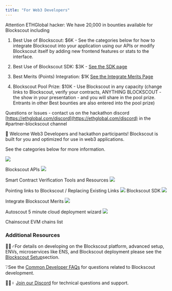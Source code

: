 ```yaml
---
title: "For Web3 Developers"
---
```


<Info>
Attention ETHGlobal hacker: We have 20,000 in bounties available for Blockscout including 

1. Best Use of Blockscout: $6K - See the categories below for how to integrate Blockscout into your application using our APIs or modify Blockscout itself by adding new frontend features or stats to the interface. 

2. Best Use of Blockscout SDK: $3K - [See the SDK page](/devs/blockscout-sdk) 

3. Best Merits (Points) Integration: $1K [See the Integrate Merits Page](/devs/integrate-merits) 

4. Blockscout Pool Prize: $10K - Use Blockscout in any capacity (change links to Blockscout, verify your contracts, ANYTHING BLOCKSCOUT - the show in your presentation - and you will share in the pool prize. Entrants in other Best bounties are also entered into the pool prize) 

Questions or Issues - contact us on the hackathon discord [https://ethglobal.com/discord](https://ethglobal.com/discord) in the #partner-blockscout channel

</Info>

👋 Welcome Web3 Developers and hackathon participants! Blockscout is built for you and optimized for use in web3 applications.

See the categories below for more information.


<CardGroup cols={2}>
<Card href="/devs/apis">
<img src="/images/aa1ec972-image.jpeg" />

Blockscout APIs
</Card>
<Card href="/devs/verification">
<img src="/images/8cfe95f8-image.jpeg" />

Smart Contract Verification Tools and Resources
</Card>
<Card href="/devs/replace-links">
<img src="/images/e0ca95fe-image.jpeg" />

Pointing links to Blockscout / Replacing Existing Links
</Card>
<Card href="/devs/blockscout-sdk">
<img src="/images/cadc8204-image.jpeg" />
Blockscout SDK
</Card>
<Card href="/devs/integrate-merits">
<img src="/images/30262c94-image.jpeg" />

Integrate Blockscout Merits
</Card>
<Card href="/using-blockscout/autoscout">
<img src="/images/a850d944-image.jpeg" />

Autoscout 5 minute cloud deployment wizard
</Card>
<Card href="/devs/chainscout-chains-list">
<img src="/images/fdbd8d50-image.jpeg" />

Chainscout EVM chains list
</Card>
</CardGroup>

### Additional Resources

🏃🏻♂️For details on developing on the Blockscout platform, advanced setup, ENVs, microservices like ENS, and Blockscout deployment please see the [Blockscout Setup](/setup/information-and-settings)section.

❔See the [Common Developer FAQs](/faqs/developer-faqs) for questions related to Blockscout development.

🙋🏽♀️ [Join our Discord](https://discord.gg/blockscout) for technical questions and support.



